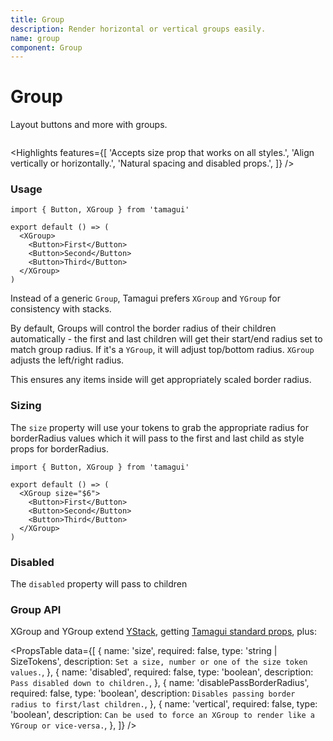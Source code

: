 ```yaml
---
title: Group
description: Render horizontal or vertical groups easily.
name: group
component: Group
---
```


# Group

<Description>Layout buttons and more with groups.</Description>

<HeroContainer>
  <GroupDemo />
</HeroContainer>

```tsx hero template=Group

```

<Highlights
  features={[
    'Accepts size prop that works on all styles.',
    'Align vertically or horizontally.',
    'Natural spacing and disabled props.',
  ]}
/>

### Usage

```tsx
import { Button, XGroup } from 'tamagui'

export default () => (
  <XGroup>
    <Button>First</Button>
    <Button>Second</Button>
    <Button>Third</Button>
  </XGroup>
)
```

Instead of a generic `Group`, Tamagui prefers `XGroup` and `YGroup` for consistency with stacks.

By default, Groups will control the border radius of their children automatically - the first and last children will get their start/end radius set to match group radius. If it's a `YGroup`, it will adjust top/bottom radius. `XGroup` adjusts the left/right radius.

This ensures any items inside will get appropriately scaled border radius.

### Sizing

The `size` property will use your tokens to grab the appropriate radius for borderRadius values which it will pass to the first and last child as style props for borderRadius.

```tsx
import { Button, XGroup } from 'tamagui'

export default () => (
  <XGroup size="$6">
    <Button>First</Button>
    <Button>Second</Button>
    <Button>Third</Button>
  </XGroup>
)
```

### Disabled

The `disabled` property will pass to children

<HeroContainer>
  <GroupDisabledDemo />
</HeroContainer>

### Group API

XGroup and YGroup extend [YStack](/docs/components/stacks), getting [Tamagui standard props](/docs/intro/props), plus:

<PropsTable
  data={[
    {
      name: 'size',
      required: false,
      type: 'string | SizeTokens',
      description: `Set a size, number or one of the size token values.`,
    },
    {
      name: 'disabled',
      required: false,
      type: 'boolean',
      description: `Pass disabled down to children.`,
    },
    {
      name: 'disablePassBorderRadius',
      required: false,
      type: 'boolean',
      description: `Disables passing border radius to first/last children.`,
    },
    {
      name: 'vertical',
      required: false,
      type: 'boolean',
      description: `Can be used to force an XGroup to render like a YGroup or vice-versa.`,
    },
  ]}
/>
